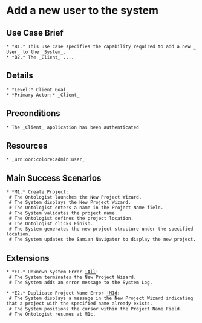 = Add a new user to the system =

== Use Case Brief ==
 * *B1.* This use case specifies the capability required to add a new _User_ to the _System_.
 * *B2.* The _Client_ ....

== Details ==
 * *Level:* Client Goal
 * *Primary Actor:* _Client_

== Preconditions ==
 * The _Client_ application has been authenticated

== Resources ==
 * _urn:oor:colore:admin:user_

== Main Success Scenarios ==
 * *M1.* Create Project:
  # The Ontologist launches the New Project Wizard.
  # The System displays the New Project Wizard.
  # The Ontologist enters a name in the Project Name field.
  # The System validates the project name.
  # The Ontologist defines the project location.
  # The Ontologist clicks Finish.
  # The System generates the new project structure under the specified location.
  # The System updates the Samian Navigator to display the new project.

== Extensions ==
 * *E1.* Unknown System Error [[!All]]:
  # The System terminates the New Project Wizard.
  # The System adds an error message to the System Log.

 * *E2.* Duplicate Project Name Error [[!M1d]]:
  # The System displays a message in the New Project Wizard indicating that a project with the specified name already exists.
  # The System positions the cursor within the Project Name Field.
  # The Ontologist resumes at M1c.